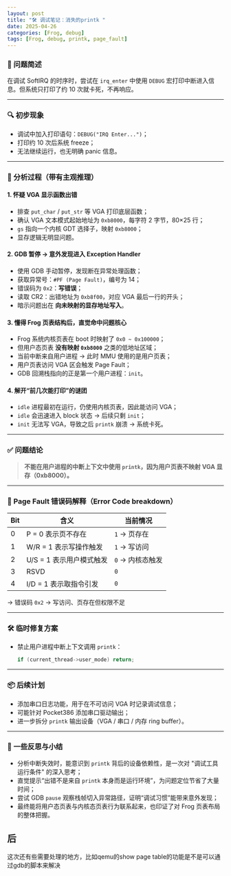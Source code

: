 ```yaml
---
layout: post
title: "🛠️ 调试笔记：消失的printk "
date: 2025-04-26
categories: [Frog, debug]
tags: [Frog, debug, printk, page_fault]
---
```



### 📌 问题简述

在调试 SoftIRQ 的时序时，尝试在 `irq_enter` 中使用 `DEBUG` 宏打印中断进入信息。但系统只打印了约 10 次就卡死，不再响应。

---

### 🔍 初步现象

- 调试中加入打印语句：`DEBUG("IRQ Enter...")`；
- 打印约 10 次后系统 freeze；
- 无法继续运行，也无明确 panic 信息。

---

### 🔬 分析过程（带有主观推理）

#### 1. 怀疑 VGA 显示函数出错

- 排查 `put_char` / `put_str` 等 VGA 打印底层函数；
- 确认 VGA 文本模式起始地址为 `0xb8000`，每字符 2 字节，80×25 行；
- `gs` 指向一个内核 GDT 选择子，映射 `0xb8000`；
- 显存逻辑无明显问题。

#### 2. GDB 暂停 → 意外发现进入 Exception Handler

- 使用 GDB 手动暂停，发现断在异常处理函数；
- 获取异常号：`#PF (Page Fault)`，编号为 14；
- 错误码为 `0x2`：**写错误**；
- 读取 CR2：出错地址为 `0xb8f00`，对应 VGA 最后一行的开头；
- 暗示问题出在 **向未映射的显存地址写入**。

#### 3. 懂得 Frog 页表结构后，直觉命中问题核心

- Frog 系统内核页表在 boot 时映射了 `0x0 ~ 0x100000`；
- 但用户态页表 **没有映射 `0xb8000`** 之类的低地址区域；
- 当前中断来自用户进程 → 此时 MMU 使用的是用户页表；
- 用户页表访问 VGA 区会触发 Page Fault；
- GDB 回溯栈指向的正是第一个用户进程：`init`。

#### 4. 解开“前几次能打印”的谜团

- `idle` 进程最初在运行，仍使用内核页表，因此能访问 VGA；
- `idle` 会迅速进入 block 状态 → 后续只剩 `init`；
- `init` 无法写 VGA，导致之后 `printk` 崩溃 → 系统卡死。

---

### ✅ 问题结论

> **不能在用户进程的中断上下文中使用 `printk`，因为用户页表不映射 VGA 显存（0xb8000）。**

---

### 🧩 Page Fault 错误码解释（Error Code breakdown）

| Bit | 含义                          | 当前情况 |
|-----|-------------------------------|----------|
| 0   | P = 0 表示页不存在            | `1` → 页存在 |
| 1   | W/R = 1 表示写操作触发       | `1` → 写访问 |
| 2   | U/S = 1 表示用户模式触发     | `0` → 内核态触发 |
| 3   | RSVD                         | `0` |
| 4   | I/D = 1 表示取指令引发       | `0` |

→ 错误码 `0x2` → 写访问、页存在但权限不足

---

### 🛠️ 临时修复方案

- 禁止用户进程中断上下文调用 `printk`：

  ```c
  if (current_thread->user_mode) return;
  ```

---

### 📦 后续计划

- 添加串口日志功能，用于在不可访问 VGA 时记录调试信息；
- 可能针对 Pocket386 添加串口驱动输出；
- 进一步拆分 `printk` 输出设备（VGA / 串口 / 内存 ring buffer）。

---

### 🧠 一些反思与小结

- 分析中断失效时，能意识到 `printk` 背后的设备依赖性，是一次对 "调试工具运行条件" 的深入思考；
- 直觉提示“出错不是来自 `printk` 本身而是运行环境”，为问题定位节省了大量时间；
- 尝试 GDB `pause` 观察栈帧切入异常路径，证明“调试习惯”能带来意外发现；
- 最终能将用户态页表与内核态页表行为联系起来，也印证了对 Frog 页表布局的整体把握。


## 后
这次还有些需要处理的地方，比如qemu的show page table的功能是不是可以通过gdb的脚本来解决
